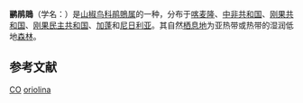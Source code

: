 {{Speciesbox
| name = 鹂鹃鵙
| image = Lobotos oriolinus by Henrik Grönvold.jpg
| status = DD | status_system = IUCN3.1
| genus = Campephaga
| species = oriolina
| authority = Bates, 1909
| synonyms = }}
'''鹂鹃鵙'''（学名：{{lang|la|''Campephaga oriolina''}}）是[[山椒鸟科|山椒鸟科]][[鹃鵙属|鹃鵙属]]的一种，分布于[[喀麦隆|喀麦隆]]、[[中非共和国|中非共和国]]、[[刚果共和国|刚果共和国]]、[[刚果民主共和国|刚果民主共和国]]、[[加蓬|加蓬]]和[[尼日利亚|尼日利亚]]。其自然[[栖息地|栖息地]]为亚热带或热带的湿润低地[[森林|森林]]。

== 参考文献 ==
{{IUCN2010 | assessors = BirdLife International | year = 2009 | id = 146847 | title = Campephaga oriolina | version = 2010.3 | downloaded = 2010-10-31 }}
{{Taxonbar|from=Q3115148}}

[[Category:IUCN红色名录数据缺乏物种|CO]]
[[Category:鹃鵙属|oriolina]]
